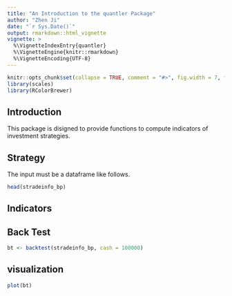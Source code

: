 ```yaml
---
title: "An Introduction to the quantler Package"
author: "Zhen Ji"
date: "`r Sys.Date()`"
output: rmarkdown::html_vignette
vignette: >
  %\VignetteIndexEntry{quantler}
  %\VignetteEngine{knitr::rmarkdown}
  %\VignetteEncoding{UTF-8}
---
```


```r
knitr::opts_chunk$set(collapse = TRUE, comment = "#>", fig.width = 7, fig.height = 7, fig.align = "center")
library(scales)
library(RColorBrewer)
```


## Introduction
This package is disigned to provide functions to compute indicators of investment strategies.

## Strategy

The input must be a dataframe like follows.
```r
head(stradeinfo_bp)
```


## Indicators



## Back Test


```r
bt <- backtest(stradeinfo_bp, cash = 100000)
```



## visualization

```r
plot(bt)
```



